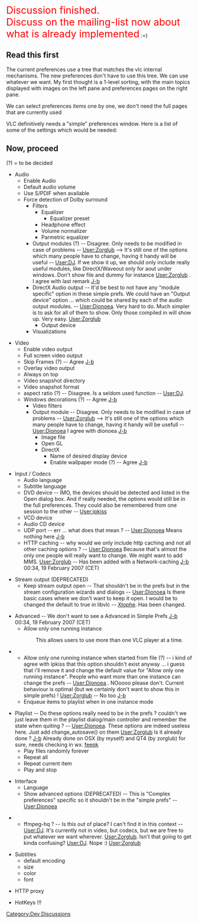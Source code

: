<span style="color:red;font-size:20pt;">Discussion finished.</span><br /> 

<span style="color:red;font-size:20pt;">Discuss on the mailing-list now about what is already implemented</span> :=)

== Read this first ==

The current preferences use a tree that matches the vlc internal mechanisms.
The new preferences don't have to use this tree. We can use whatever we want. My first thought is a 1-level sorting, with the main topics displayed with images on the left pane and preferences pages on the right pane.

We can select preferences items one by one, we don't need the full pages that are currently used

VLC definitively needs a "simple" preferences window. Here is a list of some of the settings which would be needed:

== Now, proceed ==



(?) = to be decided

* Audio
** Enable Audio
** Default audio volume
** Use S/PDIF when available
** Force detection of Dolby surround
*** Filters
**** Equalizer
***** Equalizer preset
**** Headphone effect
**** Volume normalizer
**** Parmetric equalizer
*** Output modules (?)  -- Disagree. Only needs to be modified in case of problems -- [[User:Zorglub]] --> It's still one of the options which many people have to change, having it handy will be useful -- [[User:DJ]]. If we show it up, we should only include really useful modules, like  DirectX/Waveout only for aout under windows. Don't show file and dummy for instance [[User:Zorglub]] . I agree with last remark [[User:J-b|J-b]]
*** DirectX Audio output -- It'd be best to not have any "module specific" option in these simple prefs. We could have an "Output device" option ... which could be shared by each of the audio output modules. -- [[User:Dionoea]]. Very hard to do. Much simpler is to ask for all of them to show. Only those compiled in will show up. Very easy. [[User:Zorglub]] 
**** Output device 
*** Visualizations

* Video
** Enable video output
** Full screen video output
** Skip Frames (?) -- Agree [[User:J-b|J-b]]
** Overlay video output
** Always on top
** Video snapshot directory
** Video snapshot format
** aspect ratio (?) -- Disagree. Is a seldom used function -- [[User:DJ]]. 
** Windows decorations (?) -- Agree [[User:J-b|J-b]]
*** Video filters
*** Output module  -- Disagree. Only needs to be modified in case of problems -- [[User:Zorglub]] --> It's still one of the options which many people have to change, having it handy will be usefull -- [[User:Dionoea]] I agree with dionoea [[User:J-b|J-b]]
**** Image file
**** Open GL
**** DirectX
***** Name of desired display device
***** Enable wallpaper mode (?) -- Agree [[User:J-b|J-b]]


* Input / Codecs
** Audio language
** Subtitle language
** DVD device -- IMO, the devices should be detected and listed in the Open dialog box. And if really needed, the options would still be in the full preferences. They could also be remembered from one session to the other -- [[User:ipkiss]]
** VCD device
** Audio CD device
** UDP port -- err ... what does that mean ? -- [[User:Dionoea]] Means nothing here [[User:J-b|J-b]]
** HTTP caching -- why would we only include http caching and not all other caching options ? -- [[User:Dionoea]] Because that's almost the only one people will really want to change. We might want to add MMS. [[User:Zorglub]] -- Has been added with a Network-caching [[User:J-b|J-b]] 00:34, 19 February 2007 (CET)


* Stream output (DEPRECATED)
** Keep stream output open -- That shouldn't be in the prefs but in the stream configuration wizards and dialogs -- [[User:Dionoea]] Is there basic cases where we don't want to keep it open. I would be to changed the default to true in libvlc -- [[User:Xtophe|Xtophe]]. Has been changed.


* Advanced -- We don't want to see a Advanced in Simple Prefs [[User:J-b|J-b]] 00:34, 19 February 2007 (CET)
** Allow only one running instance
::This allows users to use more than one VLC player at a time.
** Allow only one running instance when started from file (?) -- i kind of agree with ipkiss that this option shouldn't exist anyway ... i guess that i'll remove it and change the default value for "Allow only one running instance". People who want more than one instance can change the prefs -- [[User:Dionoea]].. NOoooo please don't. Current behaviour is optimal (but we certainly don't want to show this in simple prefs) ! [[User:Zorglub]] -- No too [[User:J-b|J-b]]
** Enqueue items to playlist when in one instance mode

* Playlist -- Do these options really need to be in the prefs ? couldn't we just leave them in the playlist dialog/main controller and remember the state when quiting ? -- [[User:Dionoea]]. These options are indeed useless here. Just add change_autosave() on them [[User:Zorglub]] Is it already done ? [[User:J-b|J-b]] Already done on OSX (by myself) and QT4 (by zorglub) for sure, needs checking in wx. [[User:Fkuehne|feepk]]
** Play files randomly forever
** Repeat all
** Repeat current item
** Play and stop

* Interface
** Language
** Show advanced options (DEPRECATED) -- This is "Complex preferences" specific so it shouldn't be in the "simple prefs" -- [[User:Dionoea]]

** ffmpeg-hq ? -- Is this out of place? I can't find it in this context -- [[User:DJ]]. It's currently not in video,  but codecs, but we are free to put whatever we want wherever. [[User:Zorglub]]. Isn't that going to get kinda confusing? [[User:DJ]]. Nope :) [[User:Zorglub]]

* Subtitles
** default encoding
** size
** color
** font

* HTTP proxy

* HotKeys !!!
 [[Category:Dev Discussions]]